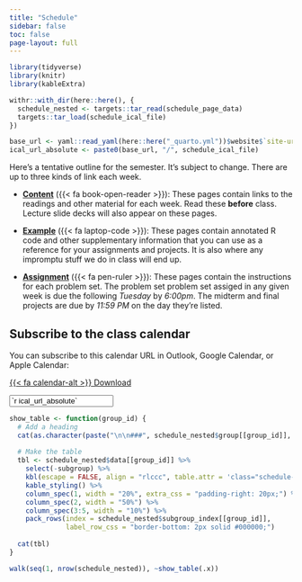 ```yaml
---
title: "Schedule"
sidebar: false
toc: false
page-layout: full
---
```


```r
library(tidyverse)
library(knitr)
library(kableExtra)

withr::with_dir(here::here(), {
  schedule_nested <- targets::tar_read(schedule_page_data)
  targets::tar_load(schedule_ical_file)
})

base_url <- yaml::read_yaml(here::here("_quarto.yml"))$website$`site-url`
ical_url_absolute <- paste0(base_url, "/", schedule_ical_file)
```

::: {.schedule-page}

Here's a tentative outline for the semester. It's subject to change. There are up to three kinds of link each week. 

- [**Content**](/content/) ({{< fa book-open-reader >}}): These pages contain links to the readings and other material for each week. Read these **before** class. Lecture slide decks will also appear on these pages. 

- [**Example**](/example/) ({{< fa laptop-code >}}): These pages contain annotated R code and other supplementary information that you can use as a reference for your assignments and projects. It is also where any impromptu stuff we do in class will end up.  

- [**Assignment**](/assignment/) ({{< fa pen-ruler >}}): These pages contain the instructions for each problem set. The problem set problem set assiged in any given week is due the following _Tuesday_ by *6:00pm*. The midterm and final projects are due by *11:59 PM* on the day they're listed.

::: {.callout-tip}

## Subscribe to the class calendar

You can subscribe to this calendar URL in Outlook, Google Calendar, or Apple Calendar:

::: {.grid}

::: {.g-col-12 .g-col-md-2}
<p class="download-btn"><a class="btn btn-slide btn-sm" href="/`r schedule_ical_file`" role="button">{{< fa calendar-alt >}} Download</a></p>
:::

::: {.g-col-12 .g-col-md-10}
<p><input class="form-control" type="text" value="`r ical_url_absolute`" onclick="this.select()" readonly></p>
:::

:::

:::


```r
show_table <- function(group_id) {
  # Add a heading
  cat(as.character(paste("\n\n###", schedule_nested$group[[group_id]], "\n\n")))
  
  # Make the table
  tbl <- schedule_nested$data[[group_id]] %>% 
    select(-subgroup) %>% 
    kbl(escape = FALSE, align = "rlccc", table.attr = 'class="schedule-table"') %>% 
    kable_styling() %>% 
    column_spec(1, width = "20%", extra_css = "padding-right: 20px;") %>% 
    column_spec(2, width = "50%") %>% 
    column_spec(3:5, width = "10%") %>% 
    pack_rows(index = schedule_nested$subgroup_index[[group_id]],
              label_row_css = "border-bottom: 2px solid #000000;")
  
  cat(tbl)
}
```

```r
walk(seq(1, nrow(schedule_nested)), ~show_table(.x)) 
```

:::
